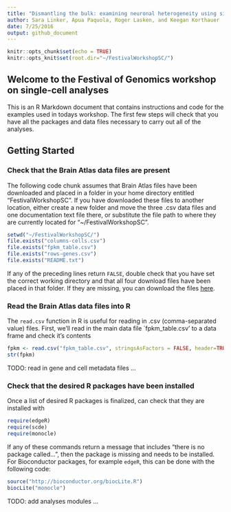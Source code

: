 ```yaml
---
title: "Dismantling the bulk: examining neuronal heterogeneity using single-cell techniques"
author: Sara Linker, Apua Paquola, Roger Lasken, and Keegan Korthauer
date: 7/25/2016
output: github_document
---
```


```r
knitr::opts_chunk$set(echo = TRUE)
knitr::opts_knit$set(root.dir="~/FestivalWorkshopSC/")
```

## Welcome to the Festival of Genomics workshop on single-cell analyses

This is an R Markdown document that contains instructions and code for the examples used in todays workshop.  The first few steps will check that you have all the packages and data files necessary to carry out all of the analyses.

## Getting Started
### Check that the Brain Atlas data files are present

The following code chunk assumes that Brain Atlas files have been downloaded and placed in a folder in your home directory entitled "FestivalWorkshopSC".  If you have downloaded these files to another location, either create a new folder and move the three .csv data files and one documentation text file there, or substitute the file path to where they are currently located for "~/FestivalWorkshopSC".

```r
setwd("~/FestivalWorkshopSC/")
file.exists("columns-cells.csv")
file.exists("fpkm_table.csv")
file.exists("rows-genes.csv")
file.exists("README.txt")
```

If any of the preceding lines return `FALSE`, double check that you have set the correct working directory and that all four download files have been placed in that folder.  If they are missing, you can download the files [here](http://celltypes.brain-map.org/api/v2/well_known_file_download/502999251).

### Read the Brain Atlas data files into R

The `read.csv` function in R is useful for reading in .csv (comma-separated value) files.  First, we'll read in the main data file `fpkm_table.csv' to a data frame and check it's contents

```r
fpkm <- read.csv("fpkm_table.csv", stringsAsFactors = FALSE, header=TRUE)
str(fpkm)
```

TODO: read in gene and cell metadata files ...

### Check that the desired R packages have been installed

Once a list of desired R packages is finalized, can check that they are installed with 

```r
require(edgeR)
require(scde)
require(monocle)
```

If any of these commands return a message that includes "there is no package called...", then the package is missing and needs to be installed.  For Bioconductor packages, for example ```edgeR```, this can be done with the following code:

```r
source("http://bioconductor.org/biocLite.R")
biocLite("monocle")
```

TODO: add analyses modules ...
